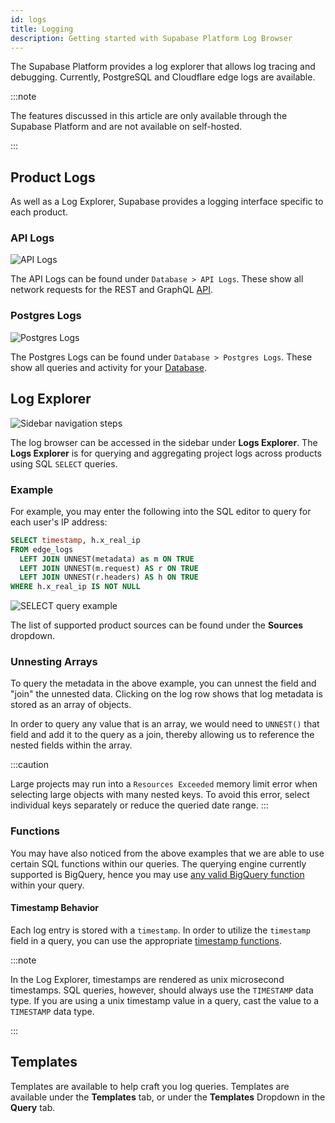```yaml
---
id: logs
title: Logging
description: Getting started with Supabase Platform Log Browser
---
```


The Supabase Platform provides a log explorer that allows log tracing and debugging. Currently, PostgreSQL and Cloudflare edge logs are available.

:::note

The features discussed in this article are only available through the Supabase Platform and are not available on self-hosted.

:::

## Product Logs

As well as a Log Explorer, Supabase provides a logging interface specific to each product.

### API Logs

![API Logs](/img/guides/platform/logs/logs-api.png)

The API Logs can be found under `Database > API Logs`. These show all network requests for the REST and GraphQL [API](/docs/guides/api).

### Postgres Logs

![Postgres Logs](/img/guides/platform/logs/logs-database.png)

The Postgres Logs can be found under `Database > Postgres Logs`. These show all queries and activity for your [Database](/docs/guides/database).

## Log Explorer

![Sidebar navigation steps](/img/guides/platform/logs/sidebar-navigation.png)

The log browser can be accessed in the sidebar under **Logs Explorer**. The **Logs Explorer** is for querying and aggregating project logs across products using SQL `SELECT` queries.

### Example

For example, you may enter the following into the SQL editor to query for each user's IP address:

```sql
SELECT timestamp, h.x_real_ip
FROM edge_logs
  LEFT JOIN UNNEST(metadata) as m ON TRUE
  LEFT JOIN UNNEST(m.request) AS r ON TRUE
  LEFT JOIN UNNEST(r.headers) AS h ON TRUE
WHERE h.x_real_ip IS NOT NULL
```

![SELECT query example](/img/guides/platform/logs/select-query.png)

The list of supported product sources can be found under the **Sources** dropdown.

### Unnesting Arrays

To query the metadata in the above example, you can unnest the field and "join" the unnested data. Clicking on the log row shows that log metadata is stored as an array of objects.

In order to query any value that is an array, we would need to `UNNEST()` that field and add it to the query as a join, thereby allowing us to reference the nested fields within the array.

:::caution

Large projects may run into a `Resources Exceeded` memory limit error when selecting large objects with many nested keys. To avoid this error, select individual keys separately or reduce the queried date range.
:::

### Functions

You may have also noticed from the above examples that we are able to use certain SQL functions within our queries. The querying engine currently supported is BigQuery, hence you may use [any valid BigQuery function](https://cloud.google.com/bigquery/docs/reference/standard-sql/functions-and-operators) within your query.

#### Timestamp Behavior

Each log entry is stored with a `timestamp`. In order to utilize the `timestamp` field in a query, you can use the appropriate [timestamp functions](https://cloud.google.com/bigquery/docs/reference/standard-sql/timestamp_functions#timestamp).

:::note

In the Log Explorer, timestamps are rendered as unix microsecond timestamps. SQL queries, however, should always use the `TIMESTAMP` data type. If you are using a unix timestamp value in a query, cast the value to a `TIMESTAMP` data type.

:::

## Templates

Templates are available to help craft you log queries. Templates are available under the **Templates** tab, or under the **Templates** Dropdown in the **Query** tab.
